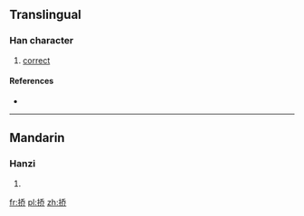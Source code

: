 {{also|撟}}
==Translingual==

===Han character===
{{Han char|rn=64|rad=手|as=06|sn=9|four=|canj=手竹大中 (QHKL)}}

# [[correct]]

====References====
* {{Han ref|kx=0431.171|hdz=31871.010|uh=6322|ud=25378}}

----

==Mandarin==

===Hanzi===
{{cmn-hanzi|tra=撟|pin=[[jiǎo]] ([[jiao3]]), [[zhèng]] ([[zheng4]])|wg=chiao<sup>3</sup>, cheng<sup>4</sup>}}

# {{defn|lang=cmn|sort=手06}}

[[fr:挢]]
[[pl:挢]]
[[zh:挢]]